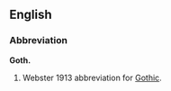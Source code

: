 ==English==

===Abbreviation===
'''Goth.'''
#Webster 1913 abbreviation for [[Gothic]].

{{dontlinkhere}}